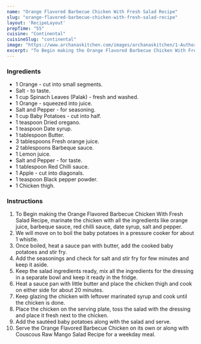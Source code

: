 ---
name: "Orange Flavored Barbecue Chicken With Fresh Salad Recipe"
slug: "orange-flavored-barbecue-chicken-with-fresh-salad-recipe"
layout: 'RecipeLayout'
prepTime: "55"
cuisine: "Continental"
cuisineSlug: "continental"
image: "https://www.archanaskitchen.com/images/archanaskitchen/1-Author/sibyl_sunitha/Orange_Flavored_Barbecue_Chicken_With_Fresh_Salad_Recipe.jpg"
excerpt: "To Begin making the Orange Flavored Barbecue Chicken With Fresh Salad Recipe, marinate the chicken with all the ingredients like orange juice, barbeque sauce, red chilli sauce, date syrup, salt and pepper"
---

### Ingredients

- 1 Orange - cut into small segments.
- Salt - to taste.
- 1 cup Spinach Leaves (Palak) - fresh and washed.
- 1 Orange - squeezed into juice.
- Salt and Pepper - for seasoning.
- 1 cup Baby Potatoes - cut into half.
- 1 teaspoon Dried oregano.
- 1 teaspoon Date syrup.
- 1 tablespoon Butter.
- 3 tablespoons Fresh orange juice.
- 2 tablespoons Barbeque sauce.
- 1 Lemon juice.
- Salt and Pepper - for taste.
- 1 tablespoon Red Chilli sauce.
- 1 Apple - cut into diagonals.
- 1 teaspoon Black pepper powder.
- 1 Chicken thigh.

### Instructions

1. To Begin making the Orange Flavored Barbecue Chicken With Fresh Salad Recipe, marinate the chicken with all the ingredients like orange juice, barbeque sauce, red chilli sauce, date syrup, salt and pepper.
1. We will move on to boil the baby potatoes in a pressure cooker for about 1 whistle.
1. Once boiled, heat a sauce pan with butter, add the cooked baby potatoes and stir fry.
1. Add the seasonings and check for salt and stir fry for few minutes and keep it aside.
1. Keep the salad ingredients ready, mix all the ingredients for the dressing in a separate bowl and keep it ready in the fridge.
1. Heat a sauce pan with little butter and place the chicken thigh and cook on either side for about 20 minutes.
1. Keep glazing the chicken with leftover marinated syrup and cook until the chicken is done.
1. Place the chicken on the serving plate, toss the salad with the dressing and place it fresh next to the chicken.
1. Add the sautéed baby potatoes along with the salad and serve.
1. Serve the Orange Flavored Barbecue Chicken on its own or along with Couscous Raw Mango Salad Recipe for a weekday meal.
